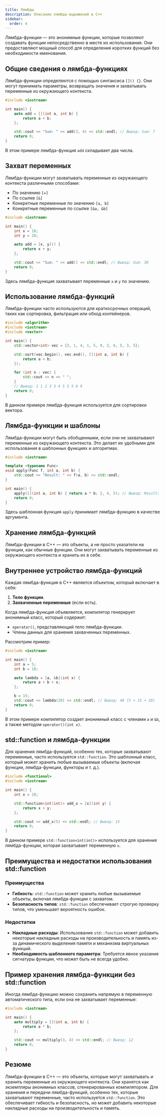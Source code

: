 ```yaml
---
title: Лямбды
description: Описание лямбда-выражений в C++
sidebar:
  order: 4
---
```



<Aside>
Лямбда-функции — это анонимные функции, которые позволяют создавать функции непосредственно в месте их использования. Они предоставляют мощный способ для определения коротких функций без необходимости именования.
</Aside>

## Общие сведения о лямбда-функциях

Лямбда-функции определяются с помощью синтаксиса `[]() {}`. Они могут принимать параметры, возвращать значения и захватывать переменные из окружающего контекста.

```cpp
#include <iostream>

int main() {
    auto add = [](int a, int b) {
        return a + b;
    };

    std::cout << "Sum: " << add(3, 4) << std::endl; // Вывод: Sum: 7
    return 0;
}
```

В этом примере лямбда-функция `add` складывает два числа.

## Захват переменных

Лямбда-функции могут захватывать переменные из окружающего контекста различными способами:
- По значению `[=]`
- По ссылке `[&]`
- Конкретные переменные по значению `[a, b]`
- Конкретные переменные по ссылке `[&a, &b]`

```cpp
#include <iostream>

int main() {
    int x = 10;
    int y = 20;

    auto add = [x, y]() {
        return x + y;
    };

    std::cout << "Sum: " << add() << std::endl; // Вывод: Sum: 30
    return 0;
}
```

Здесь лямбда-функция захватывает переменные `x` и `y` по значению.

## Использование лямбда-функций

Лямбда-функции часто используются для краткосрочных операций, таких как сортировка, фильтрация или обход контейнеров.

```cpp
#include <algorithm>
#include <iostream>
#include <vector>

int main() {
    std::vector<int> vec = {3, 1, 4, 1, 5, 9, 2, 6, 5, 3, 5};

    std::sort(vec.begin(), vec.end(), [](int a, int b) {
        return a < b;
    });

    for (int n : vec) {
        std::cout << n << " ";
    }
    // Вывод: 1 1 2 3 3 4 5 5 5 6 9
    return 0;
}
```

В данном примере лямбда-функция используется для сортировки вектора.

## Лямбда-функции и шаблоны

Лямбда-функции могут быть обобщенными, если они не захватывают переменные из окружающего контекста. Это делает их удобными для использования в шаблонных функциях и алгоритмах.

```cpp
#include <iostream>

template <typename Func>
void apply(Func f, int a, int b) {
    std::cout << "Result: " << f(a, b) << std::endl;
}

int main() {
    apply([](int a, int b) { return a * b; }, 4, 5); // Вывод: Result: 20
    return 0;
}
```

Здесь шаблонная функция `apply` принимает лямбда-функцию в качестве аргумента.

## Хранение лямбда-функций

<Aside>
Лямбда-функции в C++ — это объекты, а не просто указатели на функции, как обычные функции. Они могут захватывать переменные из окружающего контекста и хранить их в себе.
</Aside>

## Внутреннее устройство лямбда-функций

Каждая лямбда-функция в C++ является объектом, который включает в себя:
1. **Тело функции**.
2. **Захваченные переменные** (если есть).

Когда лямбда-функция объявляется, компилятор генерирует анонимный класс, который содержит:
- `operator()`, представляющий тело лямбда-функции.
- Члены данных для хранения захваченных переменных.

Рассмотрим пример:

```cpp
#include <iostream>

int main() {
    int a = 5;
    int b = 10;

    auto lambda = [a, &b](int x) {
        return a + b + x;
    };

    b = 15;
    std::cout << lambda(20) << std::endl; // Вывод: 40 (5 + 15 + 20)
    return 0;
}
```

В этом примере компилятор создает анонимный класс с членами `a` и `&b`, а также методом `operator()(int x)`.

## std::function и лямбда-функции

Для хранения лямбда-функций, особенно тех, которые захватывают переменные, часто используется `std::function`. Это шаблонный класс, который может хранить любые вызываемые объекты (включая функции, лямбда-функции, функторы и т. д.).

```cpp
#include <functional>
#include <iostream>

int main() {
    int x = 10;

    std::function<int(int)> add_x = [x](int y) {
        return x + y;
    };

    std::cout << add_x(5) << std::endl; // Вывод: 15
    return 0;
}
```

В данном примере `std::function<int(int)>` используется для хранения лямбда-функции, которая захватывает переменную `x`.

## Преимущества и недостатки использования std::function

### Преимущества

- **Гибкость**: `std::function` может хранить любые вызываемые объекты, включая лямбда-функции с захватом.
- **Безопасность типов**: `std::function` обеспечивает строгую проверку типов, что уменьшает вероятность ошибок.

### Недостатки

- **Накладные расходы**: Использование `std::function` может добавить некоторые накладные расходы на производительность и память из-за динамического выделения памяти и механизма виртуальных функций.
- **Необходимость шаблонного параметра**: Требуется явное указание сигнатуры функции, что может быть не всегда удобно.

## Пример хранения лямбда-функции без std::function

Иногда лямбда-функцию можно сохранить напрямую в переменную автоматического типа, если она не захватывает переменные:

```cpp
#include <iostream>

int main() {
    auto multiply = [](int a, int b) {
        return a * b;
    };

    std::cout << multiply(3, 4) << std::endl; // Вывод: 12
    return 0;
}
```

## Резюме

Лямбда-функции в C++ — это объекты, которые могут захватывать и хранить переменные из окружающего контекста. Они хранятся как экземпляры анонимных классов, сгенерированных компилятором. Для хранения и передачи лямбда-функций, особенно тех, которые захватывают переменные, часто используется `std::function`. Это обеспечивает гибкость и безопасность, но может добавить некоторые накладные расходы на производительность и память.
